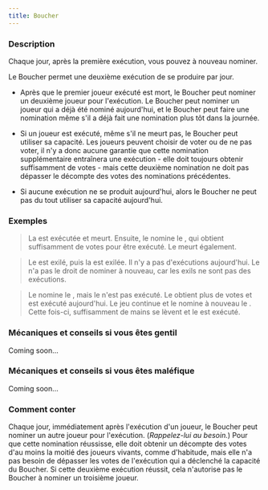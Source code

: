 ```yaml
---
title: Boucher
---
```



<Role BOUCHER header />

### Description

Chaque jour, après la première exécution, vous pouvez à nouveau nominer.

Le Boucher permet une deuxième exécution de se produire par jour.

-   Après que le premier joueur exécuté est mort, le Boucher peut nominer un deuxième joueur pour l'exécution. Le Boucher peut nominer un joueur qui a déjà été nominé aujourd'hui, et le Boucher peut faire une nomination même s'il a déjà fait une nomination plus tôt dans la journée. 

-   Si un joueur est exécuté, même s'il ne meurt pas, le Boucher peut utiliser sa capacité. Les joueurs peuvent choisir de voter ou de ne pas voter, il n'y a donc aucune garantie que cette nomination supplémentaire entraînera une exécution - elle doit toujours obtenir suffisamment de votes - mais cette deuxième nomination ne doit pas dépasser le décompte des votes des nominations précédentes. 

-   Si aucune exécution ne se produit aujourd'hui, alors le Boucher ne peut pas du tout utiliser sa capacité aujourd'hui. 

### Exemples

> La <Role SORCIERE /> est exécutée et meurt. Ensuite, le <Role BOUCHER /> nomine le <Role SAGE />, qui obtient suffisamment de votes pour être exécuté. Le <Role SAGE /> meurt également. 

> Le <Role COLLECTEUR_D_OS /> est exilé, puis la <Role FILLE_DE_JOIE /> est exilée. Il n'y a pas d'exécutions aujourd'hui. Le <Role BOUCHER /> n'a pas le droit de nominer à nouveau, car les exils ne sont pas des exécutions. 

> Le <Role BOUCHER /> nomine le <Role CRIEUR />, mais le <Role CRIEUR /> n'est pas exécuté. Le <Role MATHEMATICIEN /> obtient plus de votes et est exécuté aujourd'hui. Le jeu continue et le <Role BOUCHER /> nomine à nouveau le <Role CRIEUR />. Cette fois-ci, suffisamment de mains se lèvent et le <Role CRIEUR /> est exécuté. 

### Mécaniques et conseils si vous êtes gentil

Coming soon...

### Mécaniques et conseils si vous êtes maléfique

Coming soon...

### Comment conter

Chaque jour, immédiatement après l'exécution d'un joueur, le Boucher peut nominer un autre joueur pour l'exécution. (_Rappelez-lui au besoin._) Pour que cette nomination réussisse, elle doit obtenir un décompte des votes d'au moins la moitié des joueurs vivants, comme d'habitude, mais elle n'a pas besoin de dépasser les votes de l'exécution qui a déclenché la capacité du Boucher. Si cette deuxième exécution réussit, cela n'autorise pas le Boucher à nominer un troisième joueur.